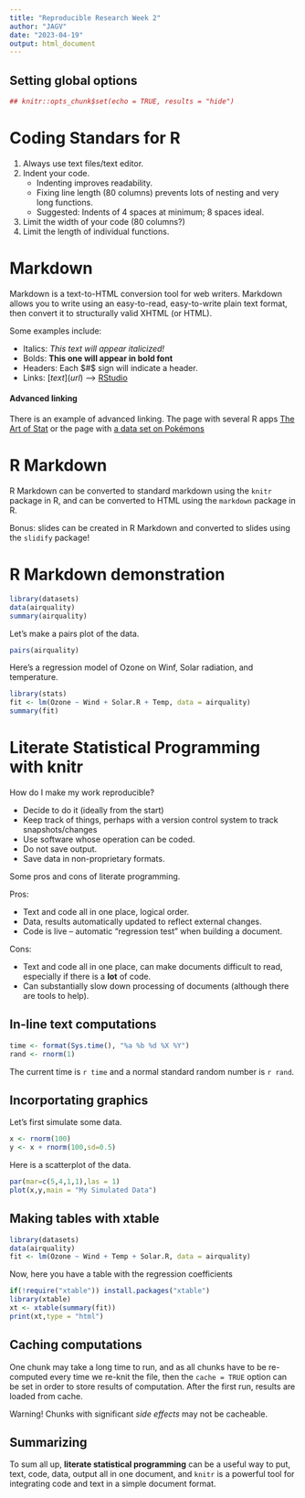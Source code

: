 ```yaml
---
title: "Reproducible Research Week 2"
author: "JAGV"
date: "2023-04-19"
output: html_document
---
```


## Setting global options

```r
## knitr::opts_chunk$set(echo = TRUE, results = "hide")
```


# Coding Standars for R

1. Always use text files/text editor.
2. Indent your code.
    + Indenting improves readability.
    + Fixing line length (80 columns) prevents lots of nesting and very long functions.
    + Suggested: Indents of 4 spaces at minimum; 8 spaces ideal.
3. Limit the width of your code (80 columns?)
4. Limit the length of individual functions.

# Markdown

Markdown is a text-to-HTML conversion tool for web writers. Markdown allows you to write using an easy-to-read, easy-to-write plain text format, then convert it to structurally valid XHTML (or HTML).

Some examples include:

- Italics: *This text will appear italicized!*
- Bolds: **This one will appear in bold font**
- Headers: Each $#$ sign will indicate a header.
- Links: $[text](url)$ --> [RStudio](http://rstudio.com/)

#### Advanced linking

There is an example of advanced linking. The page with several R apps [The Art of Stat][1] or the page with [a data set on Pokémons][2]

[1]: https://artofstat.com/web-apps
[2]: https://www.kaggle.com/datasets/abcsds/pokemon

# R Markdown

R Markdown can be converted to standard markdown using the `knitr` package in R, and can be converted to HTML using the `markdown` package in R.


Bonus: slides can be created in R Markdown and converted to slides using the `slidify` package!

# R Markdown demonstration


```r
library(datasets)
data(airquality)
summary(airquality)
```

Let's make a pairs plot of the data.

```r
pairs(airquality)
```
Here's a regression model of Ozone on Winf, Solar radiation, and temperature.

```r
library(stats)
fit <- lm(Ozone ~ Wind + Solar.R + Temp, data = airquality)
summary(fit)
```

# Literate Statistical Programming with knitr

How do I make my work reproducible?

- Decide to do it (ideally from the start)
- Keep track of things, perhaps with a version control system to track snapshots/changes
- Use software whose operation can be coded.
- Do not save output.
- Save data in non-proprietary formats.

Some pros and cons of literate programming.

Pros:

- Text and code all in one place, logical order.
- Data, results automatically updated to reflect external changes.
- Code is live --  automatic "regression test" when building a document.


Cons:

- Text and code all in one place, can make documents difficult to read, especially if there is a **lot** of code.
- Can substantially slow down processing of documents (although there are tools to help).

## In-line text computations

```r
time <- format(Sys.time(), "%a %b %d %X %Y")
rand <- rnorm(1)
```

The current time is `r time` and a normal standard random number is `r rand`.

## Incorportating graphics

Let's first simulate some data.
```r
x <- rnorm(100)
y <- x + rnorm(100,sd=0.5)
```

Here is a scatterplot of the data.

```r
par(mar=c(5,4,1,1),las = 1)
plot(x,y,main = "My Simulated Data")
```

## Making tables with xtable

```r
library(datasets)
data(airquality)
fit <- lm(Ozone ~ Wind + Temp + Solar.R, data = airquality)
```

Now, here you have a table with the regression coefficients

```r
if(!require("xtable")) install.packages("xtable")
library(xtable)
xt <- xtable(summary(fit))
print(xt,type = "html")
```

## Caching computations

One chunk may take a long time to run, and as all chunks have to be re-computed every time we re-knit the file, then the `cache = TRUE` option can be set in order to store results of computation. After the first run, results are loaded from cache.

Warning! Chunks with significant *side effects* may not be cacheable.

## Summarizing

To sum all up, **literate statistical programming** can be a useful way to put, text, code, data, output all in one document, and `knitr` is a powerful tool for integrating code and text in a simple document format.





